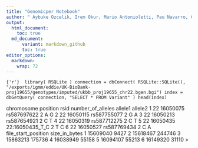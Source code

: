 ---
title: "Genomicper Notebook"
author: " Aybuke Ozcelik, Irem Okur, Mario Antonioletti, Pau Navarro, Claudia Cabrera"
output: 
  html_document:
    toc: true
  md_document:
      variant: markdown_github
      toc: true
editor_options: 
  markdown: 
    wrap: 72
---

```{'r'} 
library( RSQLite )
connection = dbConnect( RSQLite::SQLite(), "/exports/igmm/eddie/UK-BioBank-proj19655/genotypes/imputed/ukbb_proj19655_chr22.bgen.bgi")
index = dbGetQuery( connection, "SELECT * FROM Variant" )
head(index)
```


  chromosome position            rsid number_of_alleles allele1 allele2
1         22 16050075     rs587697622                 2       A       G
2         22 16050115     rs587755077                 2       G       A
3         22 16050213     rs587654921                 2       C       T
4         22 16050319     rs587712275                 2       C       T
5         22 16050435 22:16050435_T_C                 2       T       C
6         22 16050527     rs587769434                 2       C       A
  file_start_position size_in_bytes
1            15609040          9427
2            15618467        244746
3            15863213        175736
4            16038949         55158
5            16094107         55213
6            16149320         31110
>
